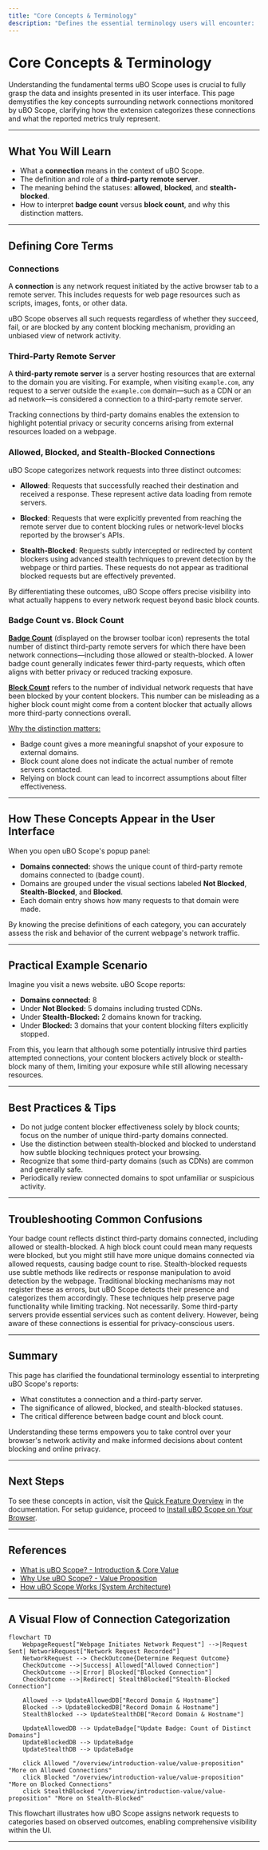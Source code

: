 ```yaml
---
title: "Core Concepts & Terminology"
description: "Defines the essential terminology users will encounter: ‘connections’, ‘third-party remote server’, ‘blocked’, ‘stealth-blocked’, ‘allowed’, and distinctions like ‘badge count’ vs ‘block count’. This contextualizes the UI and analytics presented to the user."
---
```


# Core Concepts & Terminology

Understanding the fundamental terms uBO Scope uses is crucial to fully grasp the data and insights presented in its user interface. This page demystifies the key concepts surrounding network connections monitored by uBO Scope, clarifying how the extension categorizes these connections and what the reported metrics truly represent.

---

## What You Will Learn

- What a **connection** means in the context of uBO Scope.
- The definition and role of a **third-party remote server**.
- The meaning behind the statuses: **allowed**, **blocked**, and **stealth-blocked**.
- How to interpret **badge count** versus **block count**, and why this distinction matters.

---

## Defining Core Terms

### Connections
A **connection** is any network request initiated by the active browser tab to a remote server. This includes requests for web page resources such as scripts, images, fonts, or other data.

uBO Scope observes all such requests regardless of whether they succeed, fail, or are blocked by any content blocking mechanism, providing an unbiased view of network activity.

### Third-Party Remote Server
A **third-party remote server** is a server hosting resources that are external to the domain you are visiting. For example, when visiting `example.com`, any request to a server outside the `example.com` domain—such as a CDN or an ad network—is considered a connection to a third-party remote server.

Tracking connections by third-party domains enables the extension to highlight potential privacy or security concerns arising from external resources loaded on a webpage.

### Allowed, Blocked, and Stealth-Blocked Connections
uBO Scope categorizes network requests into three distinct outcomes:

- **Allowed**: Requests that successfully reached their destination and received a response. These represent active data loading from remote servers.

- **Blocked**: Requests that were explicitly prevented from reaching the remote server due to content blocking rules or network-level blocks reported by the browser's APIs.

- **Stealth-Blocked**: Requests subtly intercepted or redirected by content blockers using advanced stealth techniques to prevent detection by the webpage or third parties. These requests do not appear as traditional blocked requests but are effectively prevented.

By differentiating these outcomes, uBO Scope offers precise visibility into what actually happens to every network request beyond basic block counts.

### Badge Count vs. Block Count

<u>**Badge Count**</u> (displayed on the browser toolbar icon) represents the total number of distinct third-party remote servers for which there have been network connections—including those allowed or stealth-blocked. A lower badge count generally indicates fewer third-party requests, which often aligns with better privacy or reduced tracking exposure.

<u>**Block Count**</u> refers to the number of individual network requests that have been blocked by your content blockers. This number can be misleading as a higher block count might come from a content blocker that actually allows more third-party connections overall.

<u>Why the distinction matters:</u>

- Badge count gives a more meaningful snapshot of your exposure to external domains.
- Block count alone does not indicate the actual number of remote servers contacted.
- Relying on block count can lead to incorrect assumptions about filter effectiveness.

---

## How These Concepts Appear in the User Interface

When you open uBO Scope's popup panel:

- **Domains connected:** shows the unique count of third-party remote domains connected to (badge count).
- Domains are grouped under the visual sections labeled **Not Blocked**, **Stealth-Blocked**, and **Blocked**.
- Each domain entry shows how many requests to that domain were made.

By knowing the precise definitions of each category, you can accurately assess the risk and behavior of the current webpage's network traffic.

---

## Practical Example Scenario

Imagine you visit a news website. uBO Scope reports:

- **Domains connected:** 8
- Under **Not Blocked:** 5 domains including trusted CDNs.
- Under **Stealth-Blocked:** 2 domains known for tracking.
- Under **Blocked:** 3 domains that your content blocking filters explicitly stopped.

From this, you learn that although some potentially intrusive third parties attempted connections, your content blockers actively block or stealth-block many of them, limiting your exposure while still allowing necessary resources.

---

## Best Practices & Tips

- Do not judge content blocker effectiveness solely by block counts; focus on the number of unique third-party domains connected.
- Use the distinction between stealth-blocked and blocked to understand how subtle blocking techniques protect your browsing.
- Recognize that some third-party domains (such as CDNs) are common and generally safe.
- Periodically review connected domains to spot unfamiliar or suspicious activity.

---

## Troubleshooting Common Confusions

<AccordionGroup title="Troubleshooting Terms and Metrics Confusion">
<Accordion title="Why does my badge count sometimes increase even though my block count is high?">
Your badge count reflects distinct third-party domains connected, including allowed or stealth-blocked. A high block count could mean many requests were blocked, but you might still have more unique domains connected via allowed requests, causing badge count to rise.
</Accordion>
<Accordion title="What is a stealth-blocked request, and why can't I block it outright?">
Stealth-blocked requests use subtle methods like redirects or response manipulation to avoid detection by the webpage. Traditional blocking mechanisms may not register these as errors, but uBO Scope detects their presence and categorizes them accordingly. These techniques help preserve page functionality while limiting tracking.
</Accordion>
<Accordion title="Are all third-party connections bad?">
Not necessarily. Some third-party servers provide essential services such as content delivery. However, being aware of these connections is essential for privacy-conscious users.
</Accordion>
</AccordionGroup>

---

## Summary
This page has clarified the foundational terminology essential to interpreting uBO Scope's reports:
- What constitutes a connection and a third-party server.
- The significance of allowed, blocked, and stealth-blocked statuses.
- The critical difference between badge count and block count.

Understanding these terms empowers you to take control over your browser's network activity and make informed decisions about content blocking and online privacy.

---

## Next Steps
To see these concepts in action, visit the [Quick Feature Overview](/overview/feature-usecases/feature-overview) in the documentation. For setup guidance, proceed to [Install uBO Scope on Your Browser](/getting-started/setup-installation/installation-multiplatform).


---

## References
- [What is uBO Scope? - Introduction & Core Value](/overview/introduction-value/product-intro)
- [Why Use uBO Scope? - Value Proposition](/overview/introduction-value/value-proposition)
- [How uBO Scope Works (System Architecture)](/overview/architecture-concepts/system-architecture)

---

## A Visual Flow of Connection Categorization

```mermaid
flowchart TD
    WebpageRequest["Webpage Initiates Network Request"] -->|Request Sent| NetworkRequest["Network Request Recorded"]
    NetworkRequest --> CheckOutcome{Determine Request Outcome}
    CheckOutcome -->|Success| Allowed["Allowed Connection"]
    CheckOutcome -->|Error| Blocked["Blocked Connection"]
    CheckOutcome -->|Redirect| StealthBlocked["Stealth-Blocked Connection"]

    Allowed --> UpdateAllowedDB["Record Domain & Hostname"]
    Blocked --> UpdateBlockedDB["Record Domain & Hostname"]
    StealthBlocked --> UpdateStealthDB["Record Domain & Hostname"]

    UpdateAllowedDB --> UpdateBadge["Update Badge: Count of Distinct Domains"]
    UpdateBlockedDB --> UpdateBadge
    UpdateStealthDB --> UpdateBadge

    click Allowed "/overview/introduction-value/value-proposition" "More on Allowed Connections"
    click Blocked "/overview/introduction-value/value-proposition" "More on Blocked Connections"
    click StealthBlocked "/overview/introduction-value/value-proposition" "More on Stealth-Blocked"
```

This flowchart illustrates how uBO Scope assigns network requests to categories based on observed outcomes, enabling comprehensive visibility within the UI.

---